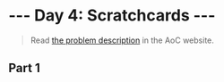 # --- Day 4: Scratchcards ---

> Read [the problem description](https://adventofcode.com/2023/day/4) in the AoC website.

## Part 1
